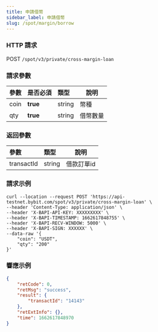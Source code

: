 ```yaml
---
title: 申請借幣
sidebar_label: 申請借幣
slug: /spot/margin/borrow
---
```


### HTTP 請求
POST <code>/spot/v3/private/cross-margin-loan</code>

### 請求參數
| 參數 | 是否必須 | 類型 | 說明|
|:----- |:-------|:-----|------ |
|coin|<b>true</b>|string|幣種|
|qty|<b>true</b>|string|借幣數量|

### 返回參數
| 參數 | 類型 | 說明|
|:----- |:-----|----- |
|transactId|string|借款訂單id|

### 請求示例

```http
curl --location --request POST 'https://api-testnet.bybit.com/spot/v3/private/cross-margin-loan' \
--header 'Content-Type: application/json' \
--header 'X-BAPI-API-KEY: XXXXXXXXX' \
--header 'X-BAPI-TIMESTAMP: 1662617848755' \
--header 'X-BAPI-RECV-WINDOW: 5000' \
--header 'X-BAPI-SIGN: XXXXXX' \
--data-raw '{
    "coin": "USDT",
    "qty": "200"
}'
```

### 響應示例

```json
{
    "retCode": 0,
    "retMsg": "success",
    "result": {
        "transactId": "14143"
    },
    "retExtInfo": {},
    "time": 1662617848970
}
```
